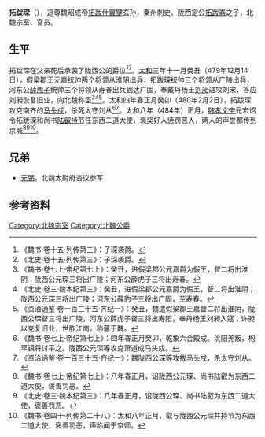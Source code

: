 '''拓跋琛'''（{{bd|？||？||catIdx=t}}），追尊魏昭成帝[[拓跋什翼犍|拓跋什翼犍]]玄孙，秦州刺史、陇西定公[[拓跋崙|拓跋崙]]之子，北魏宗室、官员。

==生平==
拓跋琛在父亲死后承袭了陇西公的爵位<ref>《魏书·卷十五·列传第三》：子琛袭爵。</ref><ref>《北史·卷十五·列传第三》：子琛袭爵。</ref>。[[太和_(北魏)|太和]]三年十一月癸丑（479年12月14日），假梁郡王[[元嘉_(广阳王)|元嘉]]统帅两个将领从淮阴出兵，拓跋琛统帅三个将领从广陵出兵，河东公[[薛虎子|薛虎子]]统帅三个将领从寿春出兵到达广固，奉戴丹杨王[[刘昶|刘昶]]进攻刘宋，答应刘昶恢复旧业，向北魏称臣<ref>《魏书·卷七上·帝纪第七上》：癸丑，进假梁郡公元嘉爵为假王，督二将出淮阴；陇西公元琛三将出广陵；河东公薛虎子三将出寿春。</ref><ref>《北史·卷三·魏本纪第三》：癸丑，进假梁郡公元嘉爵为假王，督二将出淮阴；陇西公元琛三将出广陵；河东公薛豹子三将出广固，至寿春。</ref><ref>《资治通鉴·卷一百三十五·齐纪一》：癸丑，魏遣假梁郡王嘉督二将出淮阴，陇西公琛督三将出广陵，河东公薛虎子督三将出寿阳，奉丹杨王刘昶入寇；许昶以克复旧业，世胙江南，称藩于魏。</ref>。太和四年春正月癸卯（480年2月2日），拓跋琛攻克南齐的[[马头戍|马头戍]]，杀死太守刘从<ref>《魏书·卷七上·帝纪第七上》：四年春正月癸卯，乾象六合殿成。洮阳羌叛，枹罕镇将讨平之。陇西公元琛等攻克萧道成马头戍。</ref><ref>《资治通鉴·卷一百三十五·齐纪一》：魏陇西公琛等攻拔马头戍，杀太守刘从。</ref>。太和八年（484年）正月，[[魏孝文帝|魏孝文帝]]元宏诏令拓跋琛和尚书[[陆叡_(北魏)|陆叡]][[持节|持节]]任东西二道大使，褒奖好人惩罚恶人，两人的声誉都传到京城<ref>《魏书·卷七上·帝纪第七上》：八年春正月，诏陇西公元琛、尚书陆叡为东西二道大使，褒善罚恶。</ref><ref>《北史·卷三·魏本纪第三》：八年春正月，诏陇西公琛、尚书陆叡为东西二道大使，褒善罚恶。</ref><ref>《魏书·卷四十·列传第二十八》：太和八年正月，叡与陇西公元琛并持节为东西二道大使，褒善罚恶，声称闻于京师。</ref>。

==兄弟==
*[[元弼_(太尉谘议参军)|元弼]]，北魏太尉府咨议参军

== 参考资料==
{{reflist}}

[[Category:北魏宗室|Category:北魏宗室]]
[[Category:北魏公爵|Category:北魏公爵]]